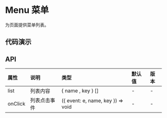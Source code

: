 

# Menu 菜单

为页面提供菜单列表。

## 代码演示

<CodeBox title="基本" desc={descNormal} code={codeNormal}>
    <DemoNormal />
</CodeBox>

## API

<div className="api">

| 属性    | 说明         | 类型                            | 默认值 | 版本 |
| :------ | :----------- | :------------------------------ | :----- | :--- |
| list    | 列表内容     | { name , key } []                  | -      | -    |
| onClick | 列表点击事件 | ({ event: e, name, key }) => void | -      | -    |

</div>
